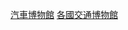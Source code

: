 {{commonscat|Automobile museums by country}}
{{Categories by country|nocat}}

[[Category:汽車博物館|]]
[[Category:各國交通博物館|]]
